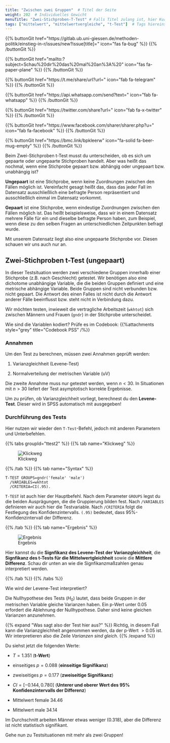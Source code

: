 ```yaml
---
title: "Zwischen zwei Gruppen"  # Titel der Seite
weight: 202  # Individuelles Gewicht 
menuTitle: "Zwei-Stichproben-T-Test" # Falls Titel zulang ist, hier Kurztitel
tags: ["mittelwert", "mittelwertvergleiche", "t-Test"]  # Tags hiereinsetzen; Kurzwort, was auf der Seite passsiert
---
```


{{% buttonGit href=\"https\:\/\/gitlab.ub.uni-giessen.de\/methoden-politik\/einstieg-in-r\/issues\/new?issue[title]=\" icon=\"fas fa-bug\" %}} {{% /buttonGit %}} 

{{% buttonGit href=\"mailto\:?subject=Schau\%20dir\%20das\%20mal\%20an\%3A\%20\" icon=\"fas fa-paper-plane\" %}} {{% /buttonGit %}}

{{% buttonGit href=\"https\:\/\/t.me\/share\/url?url=\" icon=\"fab fa-telegram\" %}} {{% /buttonGit %}}

{{% buttonGit href=\"https\:\/\/api.whatsapp.com\/send?text=\" icon=\"fab fa-whatsapp\" %}} {{% /buttonGit %}}

{{% buttonGit href=\"https\:\/\/twitter.com\/share?url=\" icon=\"fab fa-x-twitter\" %}} {{% /buttonGit %}}

{{% buttonGit href=\"https\:\/\/www.facebook.com\/sharer\/sharer.php?u=\" icon=\"fab fa-facebook\" %}} {{% /buttonGit %}}

{{% buttonGit href=\"https\:\/\/bmc.link\/bpkleerw\" icon=\"fa-solid fa-beer-mug-empty\" %}} {{% /buttonGit %}}

Beim Zwei-Stichproben t-Test musst du unterscheiden, ob es sich um gepaarte oder ungepaarte Stichproben handelt. Aber was heißt das nochmal, wenn eine Stichprobe gepaart bzw. abhängig oder ungepaart bzw. unabhängig ist?

**Ungepaart** ist eine Stichprobe, wenn keine Zuordnungen zwischen den Fällen möglich ist. Vereinfacht gesagt heißt das, dass das jeder Fall im Datensatz ausschließlich eine befragte Person repräsentiert und ausschließlich einmal im Datensatz vorkommt.

**Gepaart** ist eine Stichprobe, wenn eindeutige Zuordnungen zwischen den Fällen möglich ist. Das heißt beispielsweise, dass wir in einem Datensatz mehrere Fälle für ein und dieselbe befragte Person haben, zum Beispiel, wenn diese zu den selben Fragen an unterschiedlichen Zeitpunkten befragt wurde. 

Mit unserem Datensatz liegt also eine ungepaarte Stichprobe vor. Diesen schauen wir uns auch nur an. 

## Zwei-Stichproben t-Test (ungepaart)

In dieser Testsituation werden zwei verschiedene Gruppen innerhalb einer Stichprobe (z.B. nach Geschlecht) getestet. Wir benötigen also eine dichotome unabhängige Variable, die die beiden Gruppen definiert und eine metrische abhängige Variable. Beide Gruppen sind nicht verbunden bzw. nicht gepaart. Die Antwort des einen Falles ist nicht durch die Antwort anderer Fälle beeinflusst bzw. steht nicht in Verbindung dazu. 

Wir möchten testen, inwieweit die vertragliche Arbeitszeit (`wkhtot`) sich zwischen Männern und Frauen (`gndr`) in der Stichprobe unterscheidet. 

Wie sind die Variablen kodiert? Prüfe es im Codebook:
{{%attachments style=\"grey\" title=\"Codebook PSS\" /%}}

### Annahmen
Um den Test zu berechnen, müssen zwei Annahmen geprüft werden:

1. Varianzgleichheit (Levene-Test)

2. Normalverteilung der metrischen Variable (uV)

Die zweite Annahme muss nur getestet werden, wenn $n < 30$. In Situationen mit $n > 30$ liefert der Test asymptotisch korrekte Ergebnisse. 

Um zu prüfen, ob Varianzgleichheit vorliegt, berechnest du den **Levene-Test**. Dieser wird in SPSS automatisch mit ausgegeben!

### Durchführung des Tests

Hier nutzen wir wieder den `T-Test`-Befehl, jedoch mit anderen Parametern und Unterbefehlen.

{{% tabs groupId=\"ttest2\" %}}
{{% tab name=\"Klickweg\" %}}

![Klickweg](../gif/ttest2.gif)

{{% /tab %}}
{{% tab name=\"Syntax\" %}}
```spss
T-TEST GROUPS=gndr('female' 'male')
  /VARIABLES=wkhtot
  /CRITERIA=CI(.95).
```

`T-TEST` ist auch hier der Hauptbefehl. Nach dem Parameter `GROUPS` legst du die beiden Ausprägungen, die die Gruppierung bilden fest. Nach `/VARIABLES` definieren wir auch hier die Testvariable. Nach `/CRITERIA` folgt die Festlegung des Konfidenzintervalls. `(.95)` bedeutet, dass 95%-Konfidenzintervall der Differenz.

{{% /tab %}}
{{% tab name=\"Ergebnis\" %}}

![Ergebnis](../img/ttest2.png)

Hier kannst du die **Signfikanz des Levene-Test der Varianzgleichheit**, die **Signfikanz des t-Tests für die Mittelwertgleichheit** sowie die **Mittlere Differenz**. Schau dir unten an wie die Signfikanzmaßzahlen genau interpretiert werden. 

{{% /tab %}}
{{% /tabs %}}

Wie wird der Levene-Test interpretiert?

Die Nullhypothese des Tests ($H_0$) lautet, dass beide Gruppen in der metrischen Variable gleiche Varianzen haben. Ein p-Wert unter $0.05$ erfordert die Ablehnung der Nullhypothese. Daher sind keine gleichen Varianzen anzunehmen. 

{{% expand \"Was sagt also der Test hier aus?\" %}}
Richtig, in diesem Fall kann die Varianzgleichheit angenommen werden, da der p-Wert $>0.05$ ist. Wir interpretieren also die Zeile *Varianzen sind gleich*.
{{% /expand %}}

Du siehst jetzt die folgenden Werte:

- $T = 1.351$ (**t-Wert**)

- einseitiges $p = 0.088$ (**einseitige Signifikanz**)

- zweiseitiges $p = 0.177$ (**zweiseitige Signifikanz**)

- $CI = [-0.144, 0.780]$ (**Unterer und oberer Wert des 95% Konfidenzintervalls der Differenz**)

- Mittelwert female $34.46$

- Mittelwert male $34.14$

Im Durchschnitt arbeiten Männer etwas weniger ($0.318$), aber die Differenz ist nicht statistisch signifikant.

Gehe nun zu Testsituationen mit mehr als zwei Gruppen!